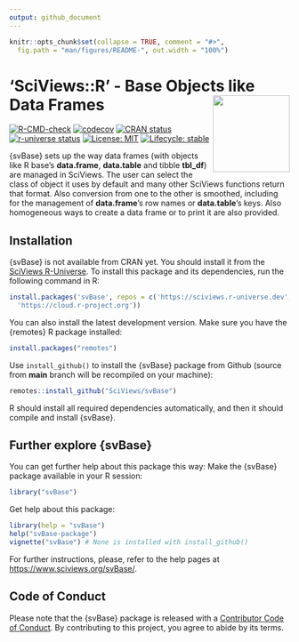 ```yaml
---
output: github_document
---
```


<!-- README.md is generated from README.Rmd. Please edit that file -->

```r
knitr::opts_chunk$set(collapse = TRUE, comment = "#>",
  fig.path = "man/figures/README-", out.width = "100%")
```

# 'SciViews::R' - Base Objects like Data Frames <a href="https://www.sciviews.org/svBase"><img src="man/figures/logo.png" align="right" height="138"/></a>

<!-- badges: start -->
[![R-CMD-check](https://github.com/SciViews/svBase/actions/workflows/R-CMD-check.yaml/badge.svg)](https://github.com/SciViews/svBase/actions/workflows/R-CMD-check.yaml)
[![codecov](https://codecov.io/gh/SciViews/svBase/graph/badge.svg?token=6FYPRdhoFJ)](https://codecov.io/gh/SciViews/svBase)
[![CRAN status](https://www.r-pkg.org/badges/version/svBase)](https://cran.r-project.org/package=svBase)
[![r-universe status](https://sciviews.r-universe.dev/badges/svBase)](https://sciviews.r-universe.dev/svBase)
[![License: MIT](https://img.shields.io/badge/License-MIT-yellow.svg)](https://opensource.org/licenses/MIT)
[![Lifecycle: stable](https://img.shields.io/badge/lifecycle-stable-brightgreen.svg)](https://lifecycle.r-lib.org/articles/stages.html#stable)
<!-- badges: end -->

{svBase} sets up the way data frames (with objects like R base's **data.frame**, **data.table** and tibble **tbl_df**) are managed in SciViews. The user can select the class of object it uses by default and many other SciViews functions return that format. Also conversion from one to the other is smoothed, including for the management of **data.frame**'s row names or **data.table**'s keys. Also homogeneous ways to create a data frame or to print it are also provided.

## Installation

{svBase} is not available from CRAN yet. You should install it from the [SciViews R-Universe](https://sciviews.r-universe.dev). To install this package and its dependencies, run the following command in R:

```r
install.packages('svBase', repos = c('https://sciviews.r-universe.dev',
  'https://cloud.r-project.org'))
```

You can also install the latest development version. Make sure you have the {remotes} R package installed:

``` r
install.packages("remotes")
```

Use `install_github()` to install the {svBase} package from Github (source from **main** branch will be recompiled on your machine):

``` r
remotes::install_github("SciViews/svBase")
```

R should install all required dependencies automatically, and then it should compile and install {svBase}.

## Further explore {svBase}

You can get further help about this package this way: Make the {svBase} package available in your R session:

``` r
library("svBase")
```

Get help about this package:

``` r
library(help = "svBase")
help("svBase-package")
vignette("svBase") # None is installed with install_github()
```

For further instructions, please, refer to the help pages at <https://www.sciviews.org/svBase/>.

## Code of Conduct

Please note that the {svBase} package is released with a [Contributor Code of Conduct](https://contributor-covenant.org/version/2/1/CODE_OF_CONDUCT.html). By contributing to this project, you agree to abide by its terms.
